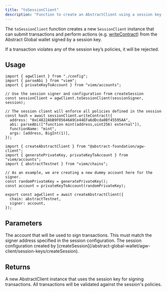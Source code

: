 ```yaml
---
title: "toSessionClient"
description: "Function to create an AbstractClient using a session key."
---
```


The `toSessionClient` function creates a new `SessionClient` instance that can submit transactions and perform actions (e.g. [writeContract](/abstract-global-wallet/agw-client/actions/writeContract)) from the Abstract Global wallet signed by a session key.

If a transaction violates any of the session key&rsquo;s policies, it will be rejected.

## Usage

<CodeGroup>

```tsx example.ts
import { agwClient } from "./config";
import { parseAbi } from "viem";
import { privateKeyToAccount } from "viem/accounts";

// Use the session signer and configuration from createSession
const sessionClient = agwClient.toSessionClient(sessionSigner, session);

// The session client will enforce all policies defined in the session
const hash = await sessionClient.writeContract({
  address: "0xC4822AbB9F05646A9Ce44EFa6dDcda0Bf45595AA",
  abi: parseAbi(["function mint(address,uint256) external"]),
  functionName: "mint",
  args: [address, BigInt(1)],
});
```

```tsx config.ts
import { createAbstractClient } from "@abstract-foundation/agw-client";
import { generatePrivateKey, privateKeyToAccount } from "viem/accounts";
import { abstractTestnet } from "viem/chains";

// As an example, we are creating a new dummy account here for the signer.
const randomPrivateKey = generatePrivateKey();
const account = privateKeyToAccount(randomPrivateKey);

export const agwClient = await createAbstractClient({
  chain: abstractTestnet,
  signer: account,
});
```

</CodeGroup>

## Parameters

<ResponseField name="sessionSigner" type="Account" required>
  The account that will be used to sign transactions. This must match the signer address specified in the session configuration.
</ResponseField>

<ResponseField name="session" type="SessionConfig" required>
  The session configuration created by [createSession](/abstract-global-wallet/agw-client/session-keys/createSession).
</ResponseField>

## Returns

<ResponseField name="sessionClient" type="AbstractClient">
  A new AbstractClient instance that uses the session key for signing transactions. All transactions will be validated against the session's policies.
</ResponseField>
